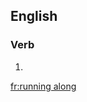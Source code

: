 ==English==

===Verb===
{{head|en|head=[[running]] [[along]]}}

# {{present participle of|run along}}

[[fr:running along]]